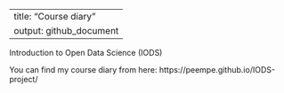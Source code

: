 
---
title: "Course diary"
output: github_document
---
Introduction to Open Data Science (IODS)

You can find my course diary from here: https://peempe.github.io/IODS-project/